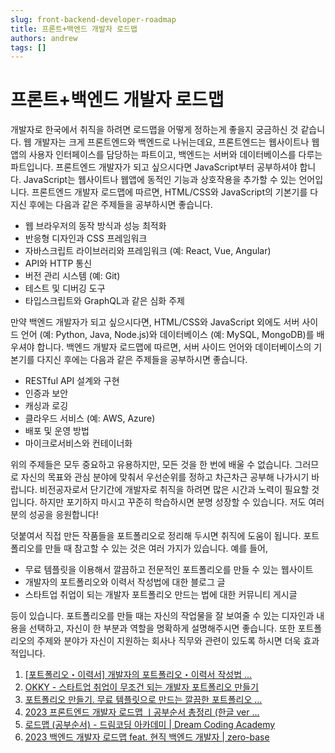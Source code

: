 ```yaml
---
slug: front-backend-developer-roadmap
title: 프론트+백엔드 개발자 로드맵
authors: andrew
tags: []
---
```


# 프론트+백엔드 개발자 로드맵

개발자로 한국에서 취직을 하려면 로드맵을 어떻게 정하는게 좋을지 궁금하신 것 같습니다. 웹 개발자는 크게 프론트엔드와 백엔드로 나뉘는데요, 프론트엔드는 웹사이트나 웹앱의 사용자 인터페이스를 담당하는 파트이고, 백엔드는 서버와 데이터베이스를 다루는 파트입니다.
프론트엔드 개발자가 되고 싶으시다면 JavaScript부터 공부하셔야 합니다. JavaScript는 웹사이트나 웹앱에 동적인 기능과 상호작용을 추가할 수 있는 언어입니다.
프론트엔드 개발자 로드맵에 따르면, HTML/CSS와 JavaScript의 기본기를 다지신 후에는 다음과 같은 주제들을 공부하시면 좋습니다.

- 웹 브라우저의 동작 방식과 성능 최적화
- 반응형 디자인과 CSS 프레임워크
- 자바스크립트 라이브러리와 프레임워크 (예: React, Vue, Angular)
- API와 HTTP 통신
- 버전 관리 시스템 (예: Git)
- 테스트 및 디버깅 도구
- 타입스크립트와 GraphQL과 같은 심화 주제

만약 백엔드 개발자가 되고 싶으시다면, HTML/CSS와 JavaScript 외에도 서버 사이드 언어 (예: Python, Java, Node.js)와 데이터베이스 (예: MySQL, MongoDB)를 배우셔야 합니다.
백엔드 개발자 로드맵에 따르면, 서버 사이드 언어와 데이터베이스의 기본기를 다지신 후에는 다음과 같은 주제들을 공부하시면 좋습니다.

- RESTful API 설계와 구현
- 인증과 보안
- 캐싱과 로깅
- 클라우드 서비스 (예: AWS, Azure)
- 배포 및 운영 방법
- 마이크로서비스와 컨테이너화

위의 주제들은 모두 중요하고 유용하지만, 모든 것을 한 번에 배울 수 없습니다. 그러므로 자신의 목표와 관심 분야에 맞춰서 우선순위를 정하고 차근차근 공부해 나가시기 바랍니다.
비전공자로서 단기간에 개발자로 취직을 하려면 많은 시간과 노력이 필요할 것입니다. 하지만 포기하지 마시고 꾸준히 학습하시면 분명 성장할 수 있습니다. 저도 여러분의 성공을 응원합니다!

덧붙여서 직접 만든 작품들을 포트폴리오로 정리해 두시면 취직에 도움이 됩니다. 포트폴리오를 만들 때 참고할 수 있는 것은 여러 가지가 있습니다. 예를 들어,

- 무료 템플릿을 이용해서 깔끔하고 전문적인 포트폴리오를 만들 수 있는 웹사이트
- 개발자의 포트폴리오와 이력서 작성법에 대한 블로그 글
- 스타트업 취업이 되는 개발자 포트폴리오 만드는 법에 대한 커뮤니티 게시글

등이 있습니다.
포트폴리오를 만들 때는 자신의 작업물을 잘 보여줄 수 있는 디자인과 내용을 선택하고, 자신이 한 부분과 역할을 명확하게 설명해주시면 좋습니다. 또한 포트폴리오의 주제와 분야가 자신이 지원하는 회사나 직무와 관련이 있도록 하시면 더욱 효과적입니다.

1. [[포트폴리오・이력서] 개발자의 포트폴리오・이력서 작성법 ...](https://gmlwjd9405.github.io/2018/05/04/how-to-write-a-resume-for-a-developer.html)
2. [OKKY - 스타트업 취업이 무조건 되는 개발자 포트폴리오 만들기](https://okky.kr/articles/1412554)
3. [포트폴리오 만들기. 무료 템플릿으로 만드는 깔끔한 포트폴리오 ...](https://www.canva.com/ko_kr/create/portfolios/)
4. [2023 프론트엔드 개발자 로드맵 ㅣ공부순서 총정리 (한글 ver ...](https://www.codeit.kr/tutorials/38/frontend-2023)
5. [로드맵 (공부순서) - 드림코딩 아카데미 | Dream Coding Academy](https://academy.dream-coding.com/pages/roadmap)
6. [2023 백엔드 개발자 로드맵 feat. 현직 백엔드 개발자 | zero-base](https://zero-base.co.kr/event/media_BE_school_roadmap)
